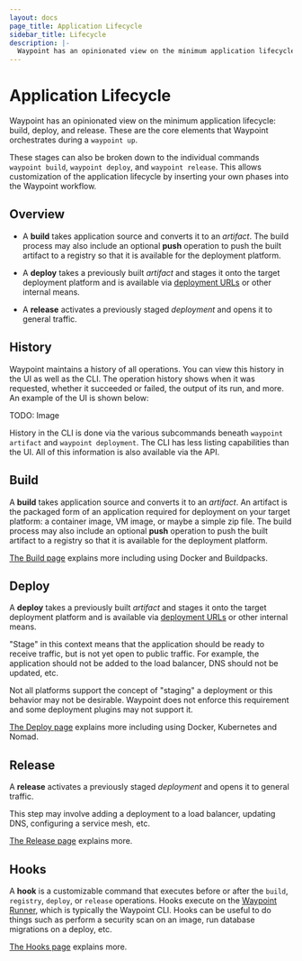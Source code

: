 ```yaml
---
layout: docs
page_title: Application Lifecycle
sidebar_title: Lifecycle
description: |-
  Waypoint has an opinionated view on the minimum application lifecycle: build, deploy, and release. These are the core elements that Waypoint orchestrates during a `waypoint up`.
---
```


# Application Lifecycle

Waypoint has an opinionated view on the minimum application lifecycle:
build, deploy, and release. These are the core elements that Waypoint
orchestrates during a `waypoint up`.

These stages can also be broken down to the individual commands
`waypoint build`, `waypoint deploy`, and `waypoint release`. This allows
customization of the application lifecycle by inserting your own phases
into the Waypoint workflow.

## Overview

- A **build** takes application source and converts it to an _artifact_.
  The build process may also include an optional **push** operation to push
  the built artifact to a registry so that it is available for the deployment
  platform.

- A **deploy** takes a previously built _artifact_ and stages it onto the target
  deployment platform and is available via [deployment URLs](/docs/url#deployment-urls)
  or other internal means.

- A **release** activates a previously staged _deployment_ and opens it
  to general traffic.

## History

Waypoint maintains a history of all operations. You can view this history
in the UI as well as the CLI. The operation history shows when it was
requested, whether it succeeded or failed, the output of its run, and more.
An example of the UI is shown below:

TODO: Image

History in the CLI is done via the various subcommands beneath
`waypoint artifact` and `waypoint deployment`. The CLI has less listing
capabilities than the UI. All of this information is also available via
the API.

## Build

A **build** takes application source and converts it to an _artifact_.
An artifact is the packaged form of an application required for deployment on
your target platform: a container image, VM image, or maybe a simple zip file.
The build process may also include an optional **push** operation to push
the built artifact to a registry so that it is available for the deployment
platform.

[The Build page](/docs/lifecycle/build) explains more including using Docker and Buildpacks.

## Deploy

A **deploy** takes a previously built _artifact_ and stages it onto the target
deployment platform and is available via [deployment URLs](/docs/url#deployment-urls)
or other internal means.

"Stage" in this context means that the application should be ready to receive
traffic, but is not yet open to public traffic. For example, the application
should not be added to the load balancer, DNS should not be updated, etc.

Not all platforms support the concept of "staging" a deployment or this
behavior may not be desirable. Waypoint does not enforce this requirement
and some deployment plugins may not support it.

[The Deploy page](/docs/lifecycle/deploy) explains more including using Docker, Kubernetes and Nomad.

## Release

A **release** activates a previously staged _deployment_ and opens it
to general traffic.

This step may involve adding a deployment to a load balancer, updating
DNS, configuring a service mesh, etc.

[The Release page](/docs/lifecycle/release) explains more.

## Hooks

A **hook** is a customizable command that executes before or after the `build`,
`registry`, `deploy`, or `release` operations.
Hooks execute on the [Waypoint Runner](/docs/internals/execution#most-common-cli-and-a-remote-server),
which is typically the Waypoint CLI.
Hooks can be useful to do things such as perform a security scan on an image,
run database migrations on a deploy, etc.

[The Hooks page](/docs/lifecycle/hooks) explains more.
